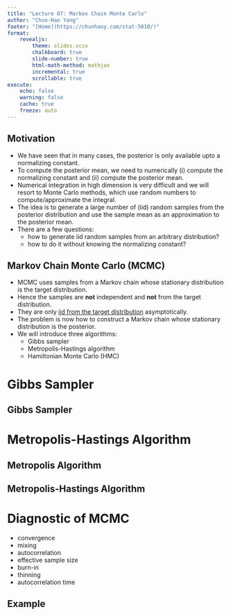 ```yaml
---
title: "Lecture 07: Markov Chain Monte Carlo"
author: "Chun-Hao Yang"
footer: "[Home](https://chunhaoy.com/stat-5010/)"
format: 
    revealjs:
        theme: slides.scss
        chalkboard: true
        slide-number: true
        html-math-method: mathjax
        incremental: true
        scrollable: true
execute:
    echo: false
    warning: false
    cache: true
    freeze: auto
---
```


## Motivation 

-   We have seen that in many cases, the posterior is only available upto a normalizing constant.
-   To compute the posterior mean, we need to numerically (i) compute the normalizing constant and (ii) compute the posterior mean.
-   Numerical integration in high dimension is very difficult and we will resort to Monte Carlo methods, which use random numbers to compute/approximate the integral.
-   The idea is to generate a large number of (iid) random samples from the posterior distribution and use the sample mean as an approximation to the posterior mean.
-   There are a few questions:
    +   how to generate iid random samples from an arbitrary distribution?
    +   how to do it without knowing the normalizing constant?

## Markov Chain Monte Carlo (MCMC)

-   MCMC uses samples from a Markov chain whose stationary distribution is the target distribution.
-   Hence the samples are **not** independent and **not** from the target distribution.
-   They are only [iid from the target distribution]{.underline} asymptotically.
-   The problem is now how to construct a Markov chain whose stationary distribution is the posterior.
-   We will introduce three algorithms:
    +   Gibbs sampler
    +   Metropolis-Hastings algorithm
    +   Hamiltonian Monte Carlo (HMC)

# Gibbs Sampler

## Gibbs Sampler

# Metropolis-Hastings Algorithm

## Metropolis Algorithm

## Metropolis-Hastings Algorithm

# Diagnostic of MCMC

-   convergence
-   mixing
-   autocorrelation
-   effective sample size
-   burn-in
-   thinning
-   autocorrelation time


## Example

